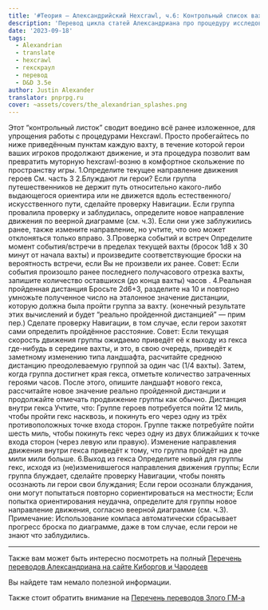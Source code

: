 ```yaml
---
title: '#Теория — Александрийский Hexcrawl, ч.6: Контрольный список вахты'
description: 'Перевод цикла статей Александриана про процедуру исследования гексов в третьей редакции D&D #alexandrian #hexcrawl #dnd3e #translate'
date: '2023-09-18'
tags:
  - Alexandrian
  - translate
  - hexcrawl
  - гекскраул
  - перевод
  - D&D 3.5e
author: Justin Alexander
translator: pnprpg.ru
cover: ~assets/covers/the_alexandrian_splashes.png
---
```


Этот “контрольный листок” сводит воедино всё ранее изложенное, для упрощения работы с процедурами Hexcrawl. Просто пробегайтесь по ниже приведённым пунктам каждую вахту, в течение которой герои ваших игроков продолжают движение, и эта процедура позволит вам превратить муторную hexcrawl-возню в комфортное скольжение по пространству игры.
1.Определите текущее направление движения героев
См. часть 3
2.Блуждают ли герои?
Если группа путешественников не держит путь относительно какого-либо выдающегося ориентира или не движется вдоль естественного/искусственного пути, сделайте проверку Навигации. Если группа провалила проверку и заблудилась, определите новое направление движения по веерной диаграмме (cм. ч.3). Если они уже заблужились ранее, также измените направление, но учтите, что оно может отклоняться только вправо.
3.Проверка событий и встреч
Определите момент события/встречи в пределах текущей вахты (бросок 1d8 x 30 минут от начала вахты) и произведите соответствующие броски на вероятность встречи, если Вы не произвели их ранее.
Совет: Если события произошло ранее последнего получасового отрезка вахты, запишите количество оставшихся (до конца вахты) часов .
4.Реальная пройденная дистанция
Бросьте 2d6+3, разделите на 10 и повторно умножьте полученное число на эталонное значение дистанции, которую должна была пройти группа за вахту. (конечный результате этих вычислений и будет “реально пройденной дистанцией” — прим пер.) Сделате проверку Навигации, в том случае, если герои захотят сами определить пройдённое расстояние.
Совет: Если текущая скорость движения группы ожидаемо приведёт её к выходу из гекса где-нибудь в середине вахты, и это, в свою очередь, приведёт к заметному изменению типа ландшафта, расчитайте среднюю дистанцию преодолеваемую группой за один час (1/4 вахты). Затем, когда группа достигнет края гекса, отметьте количество затраченных героями часов. После этого, опишите ландшафт нового гекса, рассчитайте новое значение реально пройденной дистанции и продолжайте отмечать продвижение группы как обычно.
Дистанция внутри гекса
Учтите, что:
Группе героев потребуется пойти 12 миль, чтобы пройти гекс насквозь, и покинуть его через одну из трёх противоположных точке входа сторон.
Группе также потребуйте пойти шесть миль, чтобы покинуть гекс через одну из двух ближайших к точке входа сторон (через левую или правую).
Изменение направления движения внутри гекса приведёт к тому, что группа пройдёт на две мили мили больше.
6.Выход из гекса
Определите новый для группы гекс, исходя из (не)изменившегося направления движения группы;
Если группа блуждает, сделайте проверку Навигации, чтобы понять осознають ли герои свои блуждания;
Если герои осознали блуждания, они могут попытаться повторно сориентироваться на местности;
Если попытка ориентирования неудачна, определите для группы новое направление движения, согласно веерной диаграмме (cм. ч.3).
Примечание: Использование компаса автоматически сбрасывает прогресс броска по диаграмме, даже в том случае, если герои не знают что заблудились.

---

Также вам может быть интересно посмотреть на полный
[Перечень переводов Александриана на сайте Киборгов и Чародеев](/posts/translations/alexandrian-index)

Вы найдете там немало полезной информации.

Также стоит обратить внимание на [Перечень переводов Злого ГМ-а](/posts/translations/angrygm-index)
